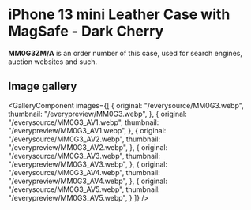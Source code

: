 
# iPhone 13 mini Leather Case with MagSafe - Dark Cherry

<Callout type='info' emoji='👉🏻'>**MM0G3ZM/A** is an order number of this case, used for search engines, auction websites and such.</Callout>

## Image gallery

<GalleryComponent
    images={[
      {
        original: "/everysource/MM0G3.webp",
        thumbnail: "/everypreview/MM0G3.webp",
      },
      {
        original: "/everysource/MM0G3_AV1.webp",
        thumbnail: "/everypreview/MM0G3_AV1.webp",
      },
      {
        original: "/everysource/MM0G3_AV2.webp",
        thumbnail: "/everypreview/MM0G3_AV2.webp",
      },
      {
        original: "/everysource/MM0G3_AV3.webp",
        thumbnail: "/everypreview/MM0G3_AV3.webp",
      },
      {
        original: "/everysource/MM0G3_AV4.webp",
        thumbnail: "/everypreview/MM0G3_AV4.webp",
      },
      {
        original: "/everysource/MM0G3_AV5.webp",
        thumbnail: "/everypreview/MM0G3_AV5.webp",
      }
    ]}
  />
